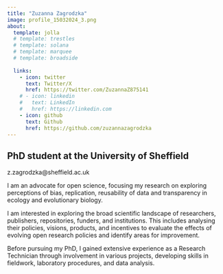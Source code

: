 ```yaml
---
title: "Zuzanna Zagrodzka"
image: profile_15032024_3.png
about:
  template: jolla
  # template: trestles
  # template: solana
  # template: marquee
  # template: broadside
  
  links:
    - icon: twitter
      text: Twitter/X
      href: https://twitter.com/ZuzannaZ875141
    # - icon: linkedin
    #   text: LinkedIn
    #   href: https://linkedin.com
    - icon: github
      text: Github
      href: https://github.com/zuzannazagrodzka
---
```


## PhD student at the University of Sheffield

z.zagrodzka\@sheffield.ac.uk

I am an advocate for open science, focusing my research on exploring perceptions of bias, replication, reusability of data and transparency in ecology and evolutionary biology.

I am interested in exploring the broad scientific landscape of researchers, publishers, repositories, funders, and institutions. This includes analysing their policies, visions, products, and incentives to evaluate the effects of evolving open research policies and identify areas for improvement.

Before pursuing my PhD, I gained extensive experience as a Research Technician through involvement in various projects, developing skills in fieldwork, laboratory procedures, and data analysis.
